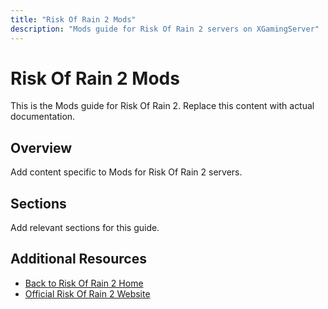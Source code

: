 ```yaml
---
title: "Risk Of Rain 2 Mods"
description: "Mods guide for Risk Of Rain 2 servers on XGamingServer"
---
```


# Risk Of Rain 2 Mods

This is the Mods guide for Risk Of Rain 2. Replace this content with actual documentation.

## Overview

Add content specific to Mods for Risk Of Rain 2 servers.

## Sections

Add relevant sections for this guide.

## Additional Resources

- [Back to Risk Of Rain 2 Home](./index)
- [Official Risk Of Rain 2 Website](https://example.com)
